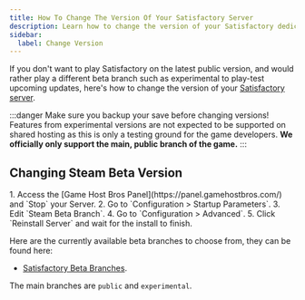 ```yaml
---
title: How To Change The Version Of Your Satisfactory Server
description: Learn how to change the version of your Satisfactory dedicated server.
sidebar:
  label: Change Version
---
```


If you don't want to play Satisfactory on the latest public version, and would rather play a different beta branch such as experimental to play-test upcoming updates, here's how to change the version of your [Satisfactory server](https://www.gamehostbros.com/satisfactory-server-hosting/). 

:::danger
Make sure you backup your save before changing versions! Features from experimental versions are not expected to be supported on shared hosting as this is only a testing ground for the game developers. **We officially only support the main, public branch of the game.**
:::

## Changing Steam Beta Version

<Steps>
1. Access the [Game Host Bros Panel](https://panel.gamehostbros.com/) and `Stop` your Server.
2. Go to `Configuration > Startup Parameters`.
3. Edit `Steam Beta Branch`.
4. Go to `Configuration > Advanced`.
5. Click `Reinstall Server` and wait for the install to finish.
</Steps>

Here are the currently available beta branches to choose from, they can be found here:

- [Satisfactory Beta Branches](https://steamdb.info/app/1690800/depots/#branches).

The main branches are `public` and `experimental`.